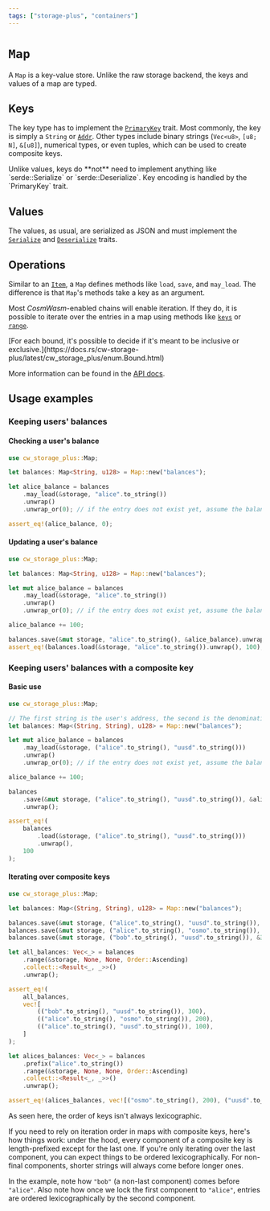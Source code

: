 ```yaml
---
tags: ["storage-plus", "containers"]
---
```



# `Map`

A `Map` is a key-value store. Unlike the raw storage backend, the keys and values of a map are
typed.

## Keys

The key type has to implement the
[`PrimaryKey`](https://docs.rs/cw-storage-plus/latest/cw_storage_plus/trait.PrimaryKey.html) trait.
Most commonly, the key is simply a `String` or
[`Addr`](https://docs.rs/cosmwasm-std/latest/cosmwasm_std/struct.Addr.html). Other types include
binary strings (`Vec<u8>`, `[u8; N]`, `&[u8]`), numerical types, or even tuples, which can be used
to create composite keys.

<Callout>
  Unlike values, keys do **not** need to implement anything like `serde::Serialize` or
  `serde::Deserialize`. Key encoding is handled by the `PrimaryKey` trait.
</Callout>

## Values

The values, as usual, are serialized as JSON and must implement the
[`Serialize`](https://docs.serde.rs/serde/trait.Serialize.html) and
[`Deserialize`](https://docs.serde.rs/serde/trait.Deserialize.html) traits.

## Operations

Similar to an [`Item`](./item), a `Map` defines methods like `load`, `save`, and `may_load`. The
difference is that `Map`'s methods take a key as an argument.

Most _CosmWasm_-enabled chains will enable iteration. If they do, it is possible to iterate over the
entries in a map using methods like
[`keys`](https://docs.rs/cw-storage-plus/latest/cw_storage_plus/struct.Map.html#method.keys) or
[`range`](https://docs.rs/cw-storage-plus/latest/cw_storage_plus/struct.Map.html#method.range).

<Callout>
  [For each bound, it's possible to decide if it's meant to be inclusive or
  exclusive.](https://docs.rs/cw-storage-plus/latest/cw_storage_plus/enum.Bound.html)
</Callout>

More information can be found in the
[API docs](https://docs.rs/cw-storage-plus/latest/cw_storage_plus/struct.Map.html).

## Usage examples

### Keeping users' balances

#### Checking a user's balance

```rust template="storage"
use cw_storage_plus::Map;

let balances: Map<String, u128> = Map::new("balances");

let alice_balance = balances
    .may_load(&storage, "alice".to_string())
    .unwrap()
    .unwrap_or(0); // if the entry does not exist yet, assume the balance is 0

assert_eq!(alice_balance, 0);
```

#### Updating a user's balance

```rust template="storage"
use cw_storage_plus::Map;

let balances: Map<String, u128> = Map::new("balances");

let mut alice_balance = balances
    .may_load(&storage, "alice".to_string())
    .unwrap()
    .unwrap_or(0); // if the entry does not exist yet, assume the balance is 0

alice_balance += 100;

balances.save(&mut storage, "alice".to_string(), &alice_balance).unwrap();
assert_eq!(balances.load(&storage, "alice".to_string()).unwrap(), 100);
```

### Keeping users' balances with a composite key

#### Basic use

```rust template="storage"
use cw_storage_plus::Map;

// The first string is the user's address, the second is the denomination
let balances: Map<(String, String), u128> = Map::new("balances");

let mut alice_balance = balances
    .may_load(&storage, ("alice".to_string(), "uusd".to_string()))
    .unwrap()
    .unwrap_or(0); // if the entry does not exist yet, assume the balance is 0

alice_balance += 100;

balances
    .save(&mut storage, ("alice".to_string(), "uusd".to_string()), &alice_balance)
    .unwrap();

assert_eq!(
    balances
        .load(&storage, ("alice".to_string(), "uusd".to_string()))
        .unwrap(),
    100
);
```

#### Iterating over composite keys

```rust template="storage"
use cw_storage_plus::Map;

let balances: Map<(String, String), u128> = Map::new("balances");

balances.save(&mut storage, ("alice".to_string(), "uusd".to_string()), &100).unwrap();
balances.save(&mut storage, ("alice".to_string(), "osmo".to_string()), &200).unwrap();
balances.save(&mut storage, ("bob".to_string(), "uusd".to_string()), &300).unwrap();

let all_balances: Vec<_> = balances
    .range(&storage, None, None, Order::Ascending)
    .collect::<Result<_, _>>()
    .unwrap();

assert_eq!(
    all_balances,
    vec![
        (("bob".to_string(), "uusd".to_string()), 300),
        (("alice".to_string(), "osmo".to_string()), 200),
        (("alice".to_string(), "uusd".to_string()), 100),
    ]
);

let alices_balances: Vec<_> = balances
    .prefix("alice".to_string())
    .range(&storage, None, None, Order::Ascending)
    .collect::<Result<_, _>>()
    .unwrap();

assert_eq!(alices_balances, vec![("osmo".to_string(), 200), ("uusd".to_string(), 100)]);
```

<Callout type="warning">

As seen here, the order of keys isn't always lexicographic.

If you need to rely on iteration order in maps with composite keys, here's how things work: under
the hood, every component of a composite key is length-prefixed except for the last one. If you're
only iterating over the last component, you can expect things to be ordered lexicographically. For
non-final components, shorter strings will always come before longer ones.

In the example, note how `"bob"` (a non-last component) comes before `"alice"`. Also note how once
we lock the first component to `"alice"`, entries are ordered lexicographically by the second
component.

</Callout>
